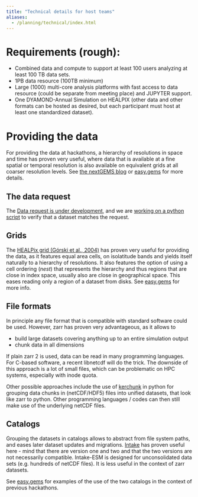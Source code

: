 ```yaml
---
title: "Technical details for host teams"
aliases: 
  - /planning/technical/index.html
---
```


# Requirements (rough):

- Combined data and compute to support at least 100 users analyzing at least 100 TB data sets.
- 1PB data resource (100TB minimum)
- Large (1000) multi-core analysis platforms with fast access to data resource (could be separate from meeting place) and JUPYTER support.
- One DYAMOND-Annual Simulation on HEALPIX (other data and other formats can be hosted as desired, but each participant must host at least one standardized dataset).

# Providing the data

For providing the data at hackathons, a hierarchy of resolutions in space and time has proven very useful, where data that is available at a fine spatial or temporal resolution is also available on equivalent grids at all coarser resolution levels. See [the nextGEMS blog](https://nextgems-h2020.eu/of-hierarchies-chunking-and-healpix/) or [easy.gems](https://easy.gems.dkrz.de/Processing/healpix/index.html) for more details.

## The data request

The [Data request is under development](data_request.md), and we are [working on a python script](https://github.com/digital-earths-global-hackathon/tools/pull/1) to verify that a dataset matches the request.

## Grids
The [HEALPix grid (Górski et al., 2004)](https://iopscience.iop.org/article/10.1086/427976/pdf) has proven very useful for providing the data, as it features equal area cells, on isolatitude bands and yields itself naturally to a hierarchy of resolutions. It also features the option of using a cell ordering (*nest*) that represents the hierarchy and thus regions that are close in index space, usually also are close in geographical space. This eases reading only a region of a dataset from disks. See [easy.gems](https://easy.gems.dkrz.de/Processing/healpix/index.html) for more info.

## File formats
In principle any file format that is compatible with standard software could be used. However, zarr has proven very advantageous, as it allows to 

* build large datasets covering anything up to an entire simulation output
* chunk data in all dimensions

If plain zarr 2 is used, data can be read in many programming languages. For C-based software, a recent libnetcdf will do the trick. The downside of this approach is a lot of small files, which can be problematic on HPC systems, especially with inode quota.

Other possible approaches include the use of [kerchunk](https://fsspec.github.io/kerchunk/) in python for grouping data chunks in (netCDF/HDF5) files into unified datasets, that look like zarr to python. Other programming languages / codes can then still make use of the underlying netCDF files.

## Catalogs

Grouping the datasets in catalogs allows to abstract from file system paths, and eases later dataset updates and migrations. [Intake](https://intake.readthedocs.io/en/latest/) has proven useful here - mind that there are version one and two and that the two versions are not necessarily compatible.
Intake-ESM is designed for unconsolidated data sets (e.g. hundreds of netCDF files). It is less useful in the context of zarr datasets.

See [easy.gems](https://easy.gems.dkrz.de/Processing/Intake/index.html) for examples of the use of the two catalogs in the context of previous hackathons.

